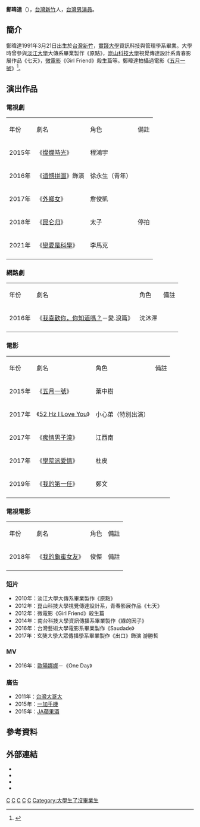 {{藝人
| 姓名     = 鄭暐達
| 類型     = 男演員
| 圖片     = 
| 圖片尺寸 = 
| 圖片簡介 = 
| 羅馬拼音 = Cheng Wei-Da
| 英文名   = Anderson
| 綽號     = 小美
| 別名     = 
| 出生日期 = {{birth date and age|1991|03|21}}
| 出生地點 = {{TWN}}[[新竹|新竹]]
| 國籍     = {{ROC}}
| 配偶     = 
| 語言     = [[中華民國國語|國語]]、[[英語|英語]]、[[台語|台語]]
| 教育程度 = [[實踐大學|實踐大學]]資訊科技與管理學系
| 職業     = [[演員|演員]]
| 代表作   = 《[[五月一號|五月一號]]》《[[恋爱是科学|恋爱是科学]]》
| imdb = 7618477
}}

'''鄭暐達'''（{{bd|1991年|3月21日||}}），[[台灣|台灣]][[新竹|新竹]]人，[[台灣|台灣]][[男演員|男演員]]。

==簡介==
鄭暐達1991年3月21日出生於[[台灣|台灣]][[新竹|新竹]]，[[實踐大學|實踐大學]]資訊科技與管理學系畢業。大學時曾參與[[淡江大學|淡江大學]]大傳系畢業製作《原點》，[[崑山科技大學|崑山科技大學]]視覺傳達設計系青春影展作品《七天》，[[微電影|微電影]]《Girl Friend》殺生篇等。鄭暐達拍攝過電影《[[五月一號|五月一號]]》<ref>{{Cite web |url=http://www.chinatimes.com/realtimenews/20150426002190-260404 |title=中時電子報2015年4月26日：「帶著妳的笑容」鄭暐達悼念《五月一號》同戲演員楊又穎 |accessdate=2016年7月1日 |archive-date=2016年8月22日 |archive-url=https://web.archive.org/web/20160822032930/http://www.chinatimes.com/realtimenews/20150426002190-260404 |dead-url=no }}</ref>。

==演出作品==
===電視劇===
{|class="wikitable"
|-style="background:skyblue;color:black;font-weight:bold;text-align:center;"
|年份 
|劇名
|角色 
|備註
|- 
|2015年
|《[[燦爛時光_(電視劇)|燦爛時光]]》
|程鴻宇
|
|-
|2016年
|《[[遺憾拼圖|遺憾拼圖]]》飾演 
|徐永生（青年）
|
|-
|2017年
|《[[外鄉女|外鄉女]]》
|詹俊凱
|
|-
|2018年
|《[[昆仑归|昆仑归]]》
|太子
|停拍
|-
|2021年
|《[[戀愛是科學|戀愛是科學]]》
|李馬克
|
|-
|}

===網路劇===
{|class="wikitable"
|-style="background:skyblue;color:black;font-weight:bold;text-align:center;"
|年份 
|劇名
|角色 
|備註
|- 
|2016年
|《[[我喜歡你，你知道嗎？|我喜歡你，你知道嗎？]]－愛.浪篇》
|沈沐澤
|
|- 
|}

===電影===
{|class="wikitable"
|-style="background:skyblue;color:black;font-weight:bold;text-align:center;"
|年份 
|劇名
|角色 
|備註
|- 
|2015年
|《[[五月一號|五月一號]]》
|葉中樹
|
|- 
|2017年
|《[[52_Hz_I_Love_You|52 Hz I Love You]]》
|小心弟（特別出演）
|
|- 
|2017年 
|《[[痴情男子漢|痴情男子漢]]》
|江西南
|
|- 
|2017年 
|《[[學院派愛情|學院派愛情]]》
|杜皮
|
|- 
|2019年
|《[[我的第一任|我的第一任]]》
|鄭文
|
|- 
|}

===電視電影===
{|class="wikitable"
|-style="background:skyblue;color:black;font-weight:bold;text-align:center;"
|年份 
|劇名
|角色 
|備註
|- 
|2018年
|《[[我的龜蜜女友|我的龜蜜女友]]》
|俊傑
|備註
|- 
|}

===短片===
*2010年：淡江大學大傳系畢業製作《原點》
*2012年：崑山科技大學視覺傳達設計系，青春影展作品《七天》
*2012年：微電影《Girl Friend》殺生篇
*2014年：南台科技大學資訊傳播系畢業製作《綠的因子》
*2016年：台灣藝術大學電影系畢業製作《Saudade》
*2017年：玄奘大學大眾傳播學系畢業製作《出口》飾演 游勝哲

===MV===
*2016年：[[歐陽娜娜|歐陽娜娜]]－《One Day》

===廣告===
*2011年：[[台灣大哥大|台灣大哥大]]
*2015年：[[一加手機|一加手機]]
*2015年：[[JA蘋果酒|JA蘋果酒]]

==參考資料==
{{reflist}}

==外部連結==
*{{facebook|CHENGWEIDA}}
*{{Instagram|chengweida321}}
*{{Sinaweibo|CHENGWEIDA}}
*{{hkmdb name|68119}}

[[Category:鄭姓|C]]
[[Category:臺灣電視男演員|C]]
[[Category:臺灣電影男演員|C]]
[[Category:實踐大學校友|C]]
[[Category:新竹人|C]]
[[Category:大學生了沒畢業生|Category:大學生了沒畢業生]]